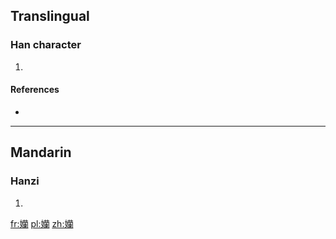 ==Translingual==

===Han character===
{{Han char|rn=38|rad=女|as=21|sn=24|four=|canj=女廿日田 (VTAW)}}

# {{defn|Han|sort=女21}}

====References====
* {{Han ref|kx=0274.310|dkj=06920|dj=0543.070|hdz=21091.130|uh=5B4F|ud=23375}}

----

==Mandarin==

===Hanzi===
{{cmn-hanzi|pin=[[lǎn]] ([[lan3]])|wg=lan<sup>3</sup>}}

# {{defn|lang=cmn|sort=女21}}

[[fr:孏]]
[[pl:孏]]
[[zh:孏]]